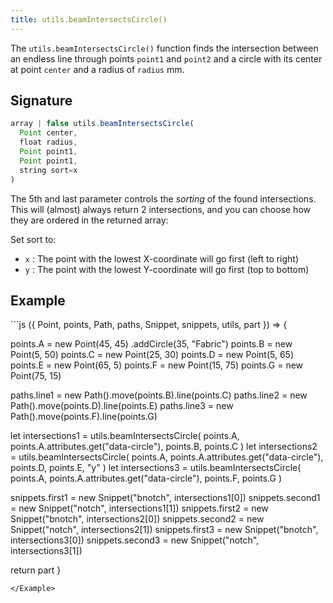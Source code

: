 ```yaml
---
title: utils.beamIntersectsCircle()
---
```


The `utils.beamIntersectsCircle()` function finds the intersection between an
endless line through points `point1` and `point2` and a circle with its center
at point `center` and a radius of `radius` mm.

## Signature

```js
array | false utils.beamIntersectsCircle(
  Point center, 
  float radius, 
  Point point1, 
  Point point1, 
  string sort=x
)
```

The 5th and last parameter controls the _sorting_ of the found intersections.
This will (almost) always return 2 intersections, and you can choose how
they are ordered in the returned array:

Set sort to:

- `x` : The point with the lowest X-coordinate will go first (left to right)
- `y` : The point with the lowest Y-coordinate will go first (top to bottom)

## Example

<Example caption="A utils.beamIntersectsCircle() example">
```js
({ Point, points, Path, paths, Snippet, snippets, utils, part }) => {

  points.A = new Point(45, 45)
    .addCircle(35, "Fabric")
  points.B = new Point(5, 50)
  points.C = new Point(25, 30)
  points.D = new Point(5, 65)
  points.E = new Point(65, 5)
  points.F = new Point(15, 75)
  points.G = new Point(75, 15)
  
  paths.line1 = new Path().move(points.B).line(points.C)
  paths.line2 = new Path().move(points.D).line(points.E)
  paths.line3 = new Path().move(points.F).line(points.G)
  
  let intersections1 = utils.beamIntersectsCircle(
    points.A,
    points.A.attributes.get("data-circle"),
    points.B,
    points.C
  )
  let intersections2 = utils.beamIntersectsCircle(
    points.A,
    points.A.attributes.get("data-circle"),
    points.D,
    points.E,
    "y"
  )
  let intersections3 = utils.beamIntersectsCircle(
    points.A,
    points.A.attributes.get("data-circle"),
    points.F,
    points.G
  )
  
  snippets.first1 = new Snippet("bnotch", intersections1[0])
  snippets.second1 = new Snippet("notch", intersections1[1])
  snippets.first2 = new Snippet("bnotch", intersections2[0])
  snippets.second2 = new Snippet("notch", intersections2[1])
  snippets.first3 = new Snippet("bnotch", intersections3[0])
  snippets.second3 = new Snippet("notch", intersections3[1])

  return part
}
```
</Example>

